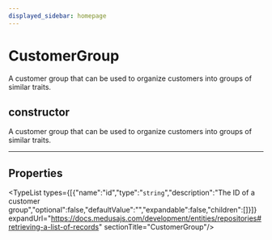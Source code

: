 ```yaml
---
displayed_sidebar: homepage
---
```



# CustomerGroup

A customer group that can be used to organize customers into groups of similar traits.

## constructor

A customer group that can be used to organize customers into groups of similar traits.

___

## Properties

<TypeList types={[{"name":"id","type":"`string`","description":"The ID of a customer group","optional":false,"defaultValue":"","expandable":false,"children":[]}]} expandUrl="https://docs.medusajs.com/development/entities/repositories#retrieving-a-list-of-records" sectionTitle="CustomerGroup"/>
